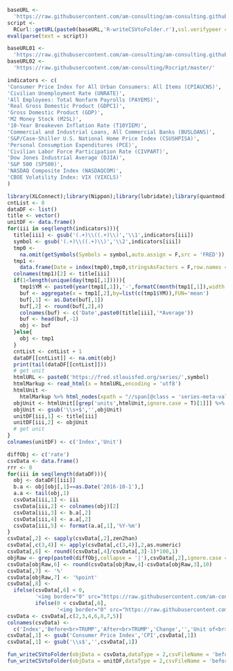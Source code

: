```r
baseURL <- 
  'https://raw.githubusercontent.com/am-consulting/am-consulting.github.io/master/'
script <- 
  RCurl::getURL(paste0(baseURL,'R-writeCSVtoFolder.r'),ssl.verifypeer = F)
eval(parse(text = script))
```

```r
baseURL01 <- 
  'https://raw.githubusercontent.com/am-consulting/am-consulting.github.io/master/'
baseURL02 <- 
  'https://raw.githubusercontent.com/am-consulting/Rscript/master/'
```

```r
indicators <- c(
'Consumer Price Index for All Urban Consumers: All Items (CPIAUCNS)',
'Civilian Unemployment Rate (UNRATE)',
'All Employees: Total Nonfarm Payrolls (PAYEMS)',
'Real Gross Domestic Product (GDPC1)',
'Gross Domestic Product (GDP)',
'M2 Money Stock (M2SL)',
'10-Year Breakeven Inflation Rate (T10YIEM)',
'Commercial and Industrial Loans, All Commercial Banks (BUSLOANS)',
'S&P/Case-Shiller U.S. National Home Price Index (CSUSHPISA)',
'Personal Consumption Expenditures (PCE)',
'Civilian Labor Force Participation Rate (CIVPART)',
'Dow Jones Industrial Average (DJIA)',
'S&P 500 (SP500)',
'NASDAQ Composite Index (NASDAQCOM)',
'CBOE Volatility Index: VIX (VIXCLS)'
)
```

```r
library(XLConnect);library(Nippon);library(lubridate);library(quantmod);library(rvest)
cntList <- 0
dataDF <- list()
title <- vector()
unitDF <- data.frame()
for(iii in seq(length(indicators))){
  title[iii] <- gsub('(.+)\\((.+)\\)','\\1',indicators[iii])
  symbol <- gsub('(.+)\\((.+)\\)','\\2',indicators[iii])
  tmp0 <- 
    na.omit(getSymbols(Symbols = symbol,auto.assign = F,src = 'FRED'))
  tmp1 <-
    data.frame(Date = index(tmp0),tmp0,stringsAsFactors = F,row.names = NULL)
  colnames(tmp1)[2] <- title[iii]
  if(1<length(unique(day(tmp1[,1])))){
    tmp1$YM <- paste0(year(tmp1[,1]),'-',formatC(month(tmp1[,1]),width = 2,flag = '0'),'-01')
    buf <- aggregate(x = tmp1[,2],by=list(c(tmp1$YM)),FUN='mean')
    buf[,1] <- as.Date(buf[,1])
    buf[,2] <- round(buf[,2],4)
    colnames(buf) <- c('Date',paste0(title[iii],'*Average'))
    buf <- head(buf,-1)
    obj <- buf
  }else{
    obj <- tmp1
  }
  cntList <- cntList + 1
  dataDF[[cntList]] <- na.omit(obj)
  print(tail(dataDF[[cntList]]))
  # get unit
  htmlURL <- paste0('https://fred.stlouisfed.org/series/',symbol)
  htmlMarkup <- read_html(x = htmlURL,encoding = 'utf8')
  htmlUnit <- 
    htmlMarkup %>% html_nodes(xpath = "//span[@class = 'series-meta-value']")
  objUnit <- htmlUnit[[grep('units',htmlUnit,ignore.case = T)[1]]] %>% html_text()
  objUnit <- gsub('\\s+$','',objUnit)
  unitDF[iii,1] <- title[iii]
  unitDF[iii,2] <- objUnit
  # get unit
}
colnames(unitDF) <- c('Index','Unit')
```

```r
diffObj <- c('rate')
csvData <- data.frame()
rrr <- 0
for(iii in seq(length(dataDF))){
  obj <- dataDF[[iii]]
  b.a <- obj[obj[,1]==as.Date('2016-10-1'),]
  a.a <- tail(obj,1)
  csvData[iii,1] <- iii
  csvData[iii,2] <- colnames(obj)[2]
  csvData[iii,3] <- b.a[,2]
  csvData[iii,4] <- a.a[,2]
  csvData[iii,5] <- format(a.a[,1],'%Y-%m')
}
csvData[,2] <- sapply(csvData[,2],zen2han)
csvData[,c(3,4)] <- apply(csvData[,c(3,4)],2,as.numeric)
csvData[,6] <- round((csvData[,4]/csvData[,3]-1)*100,1)
objRaw <- grep(paste0(diffObj,collapse = '|'),csvData[,2],ignore.case = T)
csvData[objRaw,6] <- round(csvData[objRaw,4]-csvData[objRaw,3],10)
csvData[,7] <- '%'
csvData[objRaw,7] <- '%point'
csvData[,8] <-
  ifelse(csvData[,6] < 0,
         '<img border="0" src="https://raw.githubusercontent.com/am-consulting/am-consulting.github.io/master/components/favicon-arrow-down.ico" alt="Decreased">',
         ifelse(0 < csvData[,6],
                '<img border="0" src="https://raw.githubusercontent.com/am-consulting/am-consulting.github.io/master/components/favicon-arrow-up.ico" alt="Increased">','-'))
csvData <- csvData[,c(2,3,4,6,8,7,5)]
colnames(csvData) <- 
  c('Index','Before<br>TRUMP','After<br>TRUMP','Change','','Unit of<br>Change','Latest')
csvData[,1] <- gsub('Consumer Price Index','CPI',csvData[,1])
csvData[,1] <- gsub('\\s$','',csvData[,1])
```

```r
fun_writeCSVtoFolder(objData = csvData,dataType = 2,csvFileName = 'beforeAndAfterTrump')
fun_writeCSVtoFolder(objData = unitDF,dataType = 2,csvFileName = 'beforeAndAfterTrumpUnitDF')
```
